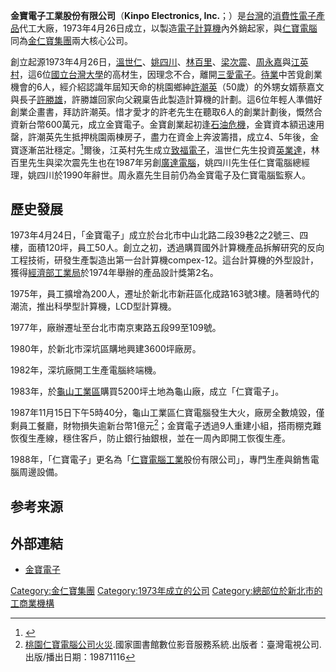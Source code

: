 {{multiple issues|
{{advert|time=2013-11-26T11:10:16+00:00}}
{{expand|time=2013-11-26T11:10:16+00:00}}
{{inappropriate tone|time=2018-12-28T03:36:16+00:00}}
{{refimprove|time=2018-12-28T03:36:16+00:00}}
}}
{{Infobox company
|company_name= 金寶電子工業股份有限公司
|company_name_en= Kinpo Electronics, Inc.
|company_logo= 
|company_type= [[上市公司|上市公司]]
|company_slogan= 創新、和諧、超越 
|market_information= {{twse|2312}}
|trading_name = 金寶
|local_code_name = TW
|local_code = 04370927
|foundation= 1973年4月26日
|location= {{ROC-TW}}<br/>[[臺北市|臺北市]][[松山區_(臺灣)|松山區]]南京東路5段99號10樓
|area_served=
|key_people= 董事長：[[許勝雄_(電機)|許勝雄]]<br />總經理：[[許勝雄_(電機)|許勝雄]]
|industry= [[消費性電子代工|消費性電子代工]]
|products= [[消費性電子產品|網路通訊產品]]<br/>[[影像產品|影像產品]]<br/>[[行動通訊產品|行動通訊產品]]<br/>[[數位機上盒|數位機上盒]]<br/>[[各款印表機|各款印表機]]
|services=
|capital= [[新台幣|新台幣]]145.82 億元（2013年）[https://mops.twse.com.tw/mops/web/t05st03 公開資訊觀測站]
|revenue= {{increase}}[[新台幣|新台幣]]323.51億元（2012年）<ref>http://doc.twse.com.tw/pdf/2012_2312_20130613F04_20131127_142602.pdf{{dead link|date=2018年4月 |bot=InternetArchiveBot |fix-attempted=yes }}</ref>
|operating_income= {{increase}}[[新台幣|新台幣]]99,686仟元（2012年）
|net_income = {{increase}}118.013仟元(2012年)
|market_value=
|num_employees= 552人
|P/E ratio=
|earnings per share=
|Net asset value=
|accounting_period=
|parent=
|major_shareholder=
|divisions=
|subsid= 
|homepage= [http://www.kinpo.com.tw www.kinpo.com.tw]
|footnotes=
|width=
}}
'''金寶電子工業股份有限公司'''（'''Kinpo Electronics, Inc.'''；{{twse|2312}}）是[[台灣|台灣]]的[[消費性電子產品|消費性電子產品]]代工大廠，1973年4月26日成立，以製造[[電子計算機|電子計算機]]內外銷起家，與[[仁寶電腦|仁寶電腦]]同為[[金仁寶集團|金仁寶集團]]兩大核心公司。

創立起源1973年4月26日，[[溫世仁|溫世仁]]、[[姚四川|姚四川]]、[[林百里|林百里]]、[[梁次震|梁次震]]、[[周永嘉|周永嘉]]與[[江英村|江英村]]，這6位[[國立台灣大學|國立台灣大學]]的高材生，因理念不合，離開[[三愛電子|三愛電子]]。[[待業|待業]]中苦覓創業機會的6人，經介紹認識年屆知天命的桃園鄉紳[[許潮英|許潮英]]（50歲）的外甥女婿蔡嘉文與長子[[許勝雄|許勝雄]]，許勝雄回家向父親稟告此製造計算機的計劃。這6位年輕人準備好創業企畫書，拜訪許潮英。惜才愛才的許老先生在聽取6人的創業計劃後，慨然合資新台幣600萬元，成立金寶電子。金寶創業起初逢[[石油危機|石油危機]]，金寶資本額迅速用罄，許潮英先生抵押桃園兩棟房子，盡力在資金上奔波籌措，成立4、5年後，金寶逐漸茁壯穩定。<ref>{{Cite web |url=http://www.hci.org.tw/index01.html |title=許潮英慈善基金會_許潮英先生紀念專輯 |access-date=2013-11-27 |archive-url=https://web.archive.org/web/20130601102653/http://www.hci.org.tw/index01.html |archive-date=2013-06-01 |dead-url=yes }}</ref>爾後，江英村先生成立[[致福電子|致福電子]]，溫世仁先生投資[[英業達|英業達]]，林百里先生與梁次震先生也在1987年另創[[廣達電腦|廣達電腦]]，姚四川先生任仁寶電腦總經理，姚四川於1990年辭世。周永嘉先生目前仍為金寶電子及仁寶電腦監察人。

==歷史發展==
1973年4月24日，「金寶電子」成立於台北市中山北路二段39巷2之2號三、四樓，面積120坪，員工50人。創立之初，透過購買國外計算機產品拆解研究的反向工程技術，研發生產製造出第一台計算機compex-12。這台計算機的外型設計，獲得[[經濟部工業局|經濟部工業局]]於1974年舉辦的產品設計獎第2名。

1975年，員工擴增為200人，遷址於新北市新莊區化成路163號3樓。隨著時代的潮流，推出科學型計算機，LCD型計算機。

1977年，廠辦遷址至台北市南京東路五段99至109號。

1980年，於新北市深坑區購地興建3600坪廠房。

1982年，深坑廠開工生產電腦終端機。

1983年，於[[龜山工業區|龜山工業區]]購買5200坪土地為龜山廠，成立「仁寶電子」。

1987年11月15日下午5時40分，龜山工業區仁寶電腦發生大火，廠房全數燒毀，僅剩員工餐廳，財物損失逾新台幣1億元<ref>[http://dava.ncl.edu.tw/MetadataInfo.aspx?funtype=0&id=24682&PlayType=1&BLID=24682 桃園仁寶電腦公司火災].國家圖書館數位影音服務系統.出版者：臺灣電視公司.出版/播出日期：19871116 
</ref>；金寶電子透過9人重建小組，搭雨棚克難恢復生產線，穩住客戶，防止銀行抽銀根，並在一周內即開工恢復生產。

1988年，「仁寶電子」更名為「[[仁寶電腦工業|仁寶電腦工業]]股份有限公司」，專門生產與銷售電腦周邊設備。

==参考来源==
<references />

==外部連結==
*{{zh-tw}}[https://www.kinpo.com.tw/zh-TW/ 金寶電子]

[[Category:金仁寶集團|Category:金仁寶集團]]
[[Category:1973年成立的公司|Category:1973年成立的公司]]
[[Category:總部位於新北市的工商業機構|Category:總部位於新北市的工商業機構]]